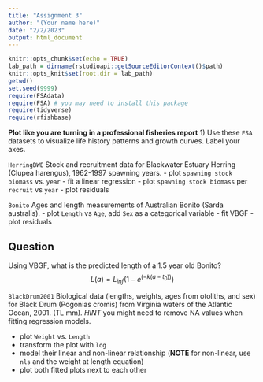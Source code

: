 ```yaml
---
title: "Assignment 3"
author: "(Your name here)"
date: "2/2/2023"
output: html_document
---
```


```r
knitr::opts_chunk$set(echo = TRUE)
lab_path = dirname(rstudioapi::getSourceEditorContext()$path)
knitr::opts_knit$set(root.dir = lab_path)
getwd()
set.seed(9999)
require(FSAdata) 
require(FSA) # you may need to install this package
require(tidyverse)
require(rfishbase)
```
**Plot like you are turning in a professional fisheries report**
1) Use these `FSA` datasets to visualize life history patterns and growth curves. Label your axes.

`HerringBWE` Stock and recruitment data for Blackwater Estuary Herring (Clupea harengus), 1962-1997 spawning years.
- plot `spawning stock biomass` vs. `year`
- fit a linear regression
- plot `spawning stock biomass` per `recruit` vs `year`
- plot residuals

`Bonito` Ages and length measurements of Australian Bonito (Sarda australis). 
- plot `Length` vs `Age`, add `Sex` as a categorical variable
- fit VBGF
- plot residuals

## Question
Using VBGF, what is the predicted length of a 1.5 year old Bonito?
$$
L(a) = L_{inf}(1-e^{(-k(a-t_0))})
$$

`BlackDrum2001` Biological data (lengths, weights, ages from otoliths, and sex) for Black Drum (Pogonias cromis) from Virginia waters of the Atlantic Ocean, 2001. (TL mm). *HINT* you might need to remove NA values when fitting regression models.

- plot `Weight` vs. `Length`
- transform the plot with `log` 
- model their linear and non-linear relationship (**NOTE** for non-linear, use `nls` and the weight at length equation)
- plot both fitted plots next to each other





